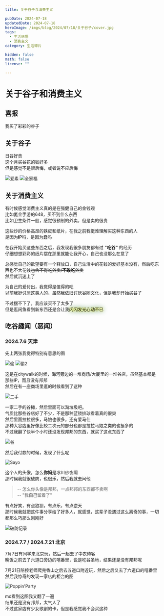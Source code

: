 ```yaml
---
title: 关于谷子与消费主义

pubDate: 2024-07-18
updatedDate: 2024-07-18
heroImage: /imgs/blog/2024/07/18/关于谷子/cover.jpg
tags:
  - 生活感悟
  - 消费主义
category: 生活碎片

hidden: false
math: false
license: ""

---
```



# 关于谷子和消费主义

## 喜报
我买了彩彩的谷子

## 关于谷子
日谷好贵<br />
这个月买谷花的钱好多<br />
但是感觉不是很后悔，或者说不应后悔<br />

<Image src="爱素.jpg" alt="爱素" />
<Image src="全家福.jpg" alt="全家福" />

## 关于消费主义
有时候感觉消费主义真的是在强健自己的金钱观<br />
比如氪金手游的648，买不到什么东西<br />
比如卫生条件一般，感觉很预制的外卖，但是卖的很贵<br />

这些炒的价格高昂的铁皮和纸片，在我之前我挺难理解买这种东西的人<br />
是因为**IP**吗，是因为蠢吗<br />

在我开始买这些东西之后，我发现我很多朋友都有过 **"吃谷"** 的经历<br />
仔细想想彩彩的纸片摆在那里就能让我开心，自己也没那么在意了<br />

总感觉自己的欲望要有一个释放口，自己生活中的花钱的爱好基本没有，然后吃东西也不大花钱~~也舍不得吃外卖/**不敢吃**外卖~~<br />
然后就沉迷上了<br />

为自己的爱付出，我觉得是值得的吧<br />
以前我挺讨厌这类人的，虽然我依旧讨厌谷圈文化，但是我却开始买谷了<br />

不过摆不下了，我应该买不了太多了<br />
但是逛闲鱼看到新东西还是会让我<span style="text-shadow:0 0 5px yellow,0 0 10px white,0 0 15px green,0 0 20px gray">闪闪发光心动不已</span>

## 吃谷趣闻（恶闻）

### 2024.7.6 天津
先上两张我觉得特别有意思的图<br />

<Image src="偷.jpg" alt="偷" />
<Image src="偷2.jpg" alt="偷2" />

这是在citywalk的时候，海河旁边的一堆商场/大厦里的一堆谷店，虽然基本都是那些IP，而且没有邦邦<br />
然后在有一座商场里逛的时候看到了这种

<Image src="二手.jpg" alt="二手" />

一家二手的谷摊，然后里面可以淘垃圾吧。<br />
气质比那些谷店好了不少，不是那种蓝锁排球看着真的很爽<br />
然后里面拉拉很多，马娘也很多，还有爱马仕<br />
那种大谷店里好像比较二次元的部分也都是拉拉马娘之类的也挺多的<br />
不过我翻了快半个小时还没发现邦邦的东西，就买了这点东西了<br />

<Image src="谷.jpg" alt="谷" />

然后我付款的时候，发现了什么呢<br />

<Image src="sayo.jpg" alt="Sayo" />

这个人的头像，怎么**你妈**是冰川纱夜啊<br />
那时候我就很破防，也很乐，然后我就去问他<br />
> -- 怎么你头像是邦邦，一点邦邦的东西都不卖啊<br />
> -- "我**自己**留着了"<br />

有点好笑，有点狼狈，有点乐，有点逆天<br />
那时候我就把这件事分享给了好多人，就感觉，这辈子没遇过这么离奇的事，一切都那么巧那么刚刚好<br />

<Image src="聊天记录.png" alt="破防记录" />

### 2024.7.7 / 2024.7.21 北京
7月7日有同学来北京玩，然后一起去了中农待客<br />
晚饭之前去了六道口旁边的嘻番里，说是吃谷圣地，结果还是没有邦邦呢<br />

7月21日陪控老师爬完香山之后去五道口附近玩，然后之后又去了六道口的嘻番里<br />
然后我惊奇的发现一家店的柜台的图<br />

<Image src="ppp.jpg" alt="Poppin'Party" />

md看到这图我又翻了一遍<br />
结果还是没有邦邦，太气人了<br />
不过这家店有少女歌剧的卡，但是我感觉我不会买这种<br />
